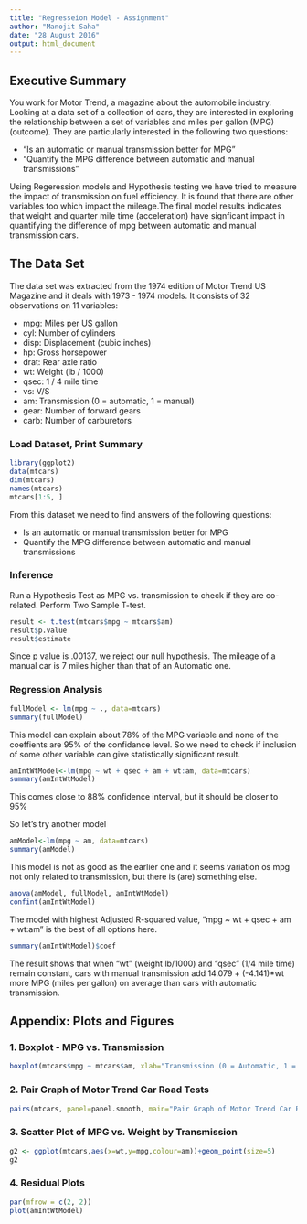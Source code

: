---
title: "Regresseion Model - Assignment"
author: "Manojit Saha"
date: "28 August 2016"
output: html_document
---

## Executive Summary
You work for Motor Trend, a magazine about the automobile industry. Looking at a data set of a collection of cars, they are interested in exploring the relationship between a set of variables and miles per gallon (MPG) (outcome). They are particularly interested in the following two questions:

- "Is an automatic or manual transmission better for MPG"
- "Quantify the MPG difference between automatic and manual transmissions"

Using Regeression models and Hypothesis testing we have tried to measure the impact of transmission on fuel efficiency. It is found that there are other variables too which impact the mileage.The final model results indicates that weight and quarter mile time (acceleration) have signficant impact in quantifying the difference of mpg between automatic and manual transmission cars.


## The Data Set
The data set was extracted from the 1974 edition of Motor Trend US Magazine and it deals with 1973 - 1974 models. It consists of 32 observations on 11 variables:

- mpg: Miles per US gallon
- cyl: Number of cylinders
- disp: Displacement (cubic inches)
- hp: Gross horsepower
- drat: Rear axle ratio
- wt: Weight (lb / 1000)
- qsec: 1 / 4 mile time
- vs: V/S
- am: Transmission (0 = automatic, 1 = manual)
- gear: Number of forward gears
- carb: Number of carburetors

### Load Dataset, Print Summary


```{r echo = TRUE}
library(ggplot2)
data(mtcars)
dim(mtcars)
names(mtcars)
mtcars[1:5, ]

```
From this dataset we need to find answers of the following questions:

- Is an automatic or manual transmission better for MPG
- Quantify the MPG difference between automatic and manual transmissions

### Inference

Run a Hypothesis Test as MPG vs. transmission to check if they are co-related. Perform Two Sample T-test.

```{r echo = TRUE}
result <- t.test(mtcars$mpg ~ mtcars$am)
result$p.value
result$estimate
```
Since p value is .00137, we reject our null hypothesis. The mileage of a manual car is 7 miles higher than that of an Automatic one.

### Regression Analysis

```{r echo= TRUE}
fullModel <- lm(mpg ~ ., data=mtcars)
summary(fullModel)

```

This model can explain about 78% of the MPG variable and none of the coeffients are 95% of the confidance level.
So we need to check if inclusion of some other variable can give statistically significant result.

```{r echo=TRUE}
amIntWtModel<-lm(mpg ~ wt + qsec + am + wt:am, data=mtcars)
summary(amIntWtModel)
```
This comes close to 88% confidence interval, but it should be closer to 95%

So let's try another model

```{r echo=TRUE}
amModel<-lm(mpg ~ am, data=mtcars)
summary(amModel)
```

This model is not as good as the earlier one and it seems variation os mpg not only related to transmission, but there is (are) something else.

```{r echo=TRUE, results='hide'}
anova(amModel, fullModel, amIntWtModel) 
confint(amIntWtModel)
```
The model with highest Adjusted R-squared value, "mpg ~ wt + qsec + am + wt:am" is the best of all options here.

```{r echo=TRUE}
summary(amIntWtModel)$coef
```

The result shows that when "wt" (weight lb/1000) and "qsec" (1/4 mile time) remain constant, cars with manual transmission add 14.079 + (-4.141)*wt more MPG (miles per gallon) on average than cars with automatic transmission. 

## Appendix: Plots and Figures

### 1. Boxplot - MPG vs. Transmission

```{r echo=TRUE}
boxplot(mtcars$mpg ~ mtcars$am, xlab="Transmission (0 = Automatic, 1 = Manual)", ylab="MPG", col=(c("gold","darkgreen")), main="Boxplot of MPG vs. Transmission")

```


### 2. Pair Graph of Motor Trend Car Road Tests

```{r echo=TRUE}
pairs(mtcars, panel=panel.smooth, main="Pair Graph of Motor Trend Car Road Tests", cex = 1.5, pch = 24, bg = "light blue", cex.labels = 2, font.labels = 2)

```

### 3. Scatter Plot of MPG vs. Weight by Transmission

```{r echo=TRUE}
g2 <- ggplot(mtcars,aes(x=wt,y=mpg,colour=am))+geom_point(size=5)
g2

```

### 4. Residual Plots

```{r echo=TRUE}
par(mfrow = c(2, 2))
plot(amIntWtModel)
```






